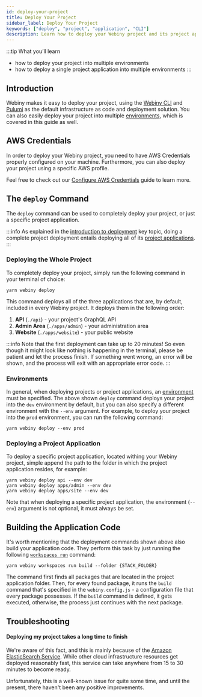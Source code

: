 ```yaml
---
id: deploy-your-project
title: Deploy Your Project
sidebar_label: Deploy Your Project
keywords: ["deploy", "project", "application", "CLI"]
description: Learn how to deploy your Webiny project and its project applications, using the Webiny CLI.
---
```


:::tip What you’ll learn

- how to deploy your project into multiple environments
- how to deploy a single project application into multiple environments
:::

## Introduction

Webiny makes it easy to deploy your project, using the [Webiny CLI](/docs/key-topics/webiny-cli) and [Pulumi](/docs/key-topics/deployment/iac-with-pulumi) as the default infrastructure as code and deployment solution. You can also easily deploy your project into multiple [environments](/docs/key-topics/deployment/environments), which is covered in this guide as well.

## AWS Credentials
In order to deploy your Webiny project, you need to have AWS Credentials properly configured on your machine. Furthermore, you can also deploy your project using a specific AWS profile.

Feel free to check out our [Configure AWS Credentials](/docs/how-to-guides/deployment/configure-aws-credentials) guide to learn more.

## The `deploy` Command

The `deploy` command can be used to completely deploy your project, or just a specific project application.

:::info
As explained in the [introduction to deployment](/docs/key-topics/deployment/introduction) key topic, doing a complete project deployment entails deploying all of its [project applications](/docs/key-topics/project-organization/project-applications-and-packages).
:::

### Deploying the Whole Project
To completely deploy your project, simply run the following command in your terminal of choice:

```
yarn webiny deploy
```

This command deploys all of the three applications that are, by default, included in every Webiny project. It deploys them in the following order:

<!-- vale off -->
1. **API** (`./api`) - your project's GraphQL API
2. **Admin Area** (`./apps/admin`) - your administration area
3. **Website** (`./apps/website`) - your public website
<!-- vale on -->

:::info
Note that the first deployment can take up to 20 minutes! So even though it might look like nothing is happening in the terminal, please be patient and let the process finish. If something went wrong, an error will be shown, and the process will exit with an appropriate error code.
:::

### Environments
In general, when deploying projects or project applications, an [environment](/docs/key-topics/deployment/environments) must be specified. The above shown `deploy` command deploys your project into the `dev` environment by default, but you can also specify a different environment with the `--env` argument. For example, to deploy your project into the `prod` environment, you can run the following command:

```
yarn webiny deploy --env prod
```

### Deploying a Project Application

To deploy a specific project application, located withing your Webiny project, simple append the path to the folder in which the project application resides, for example:

```
yarn webiny deploy api --env dev
yarn webiny deploy apps/admin --env dev
yarn webiny deploy apps/site --env dev
```

Note that when deploying a specific project application, the environment (`--env`) argument is not optional, it must always be set.

## Building the Application Code

It's worth mentioning that the deployment commands shown above also build your application code. They perform this task by just running the following [`workspaces run`](/docs/how-to-guides/webiny-cli/working-with-workspaces) command:

```
yarn webiny workspaces run build --folder {STACK_FOLDER}
```

The command first finds all packages that are located in the project application folder. Then, for every found package, it runs the `build` command that's specified in the `webiny.config.js` - a configuration file that every package possesses. If the `build` command is defined, it gets executed, otherwise, the process just continues with the next package.

## Troubleshooting

#### Deploying my project takes a long time to finish

We're aware of this fact, and this is mainly because of the [Amazon ElasticSearch Service](https://aws.amazon.com/elasticsearch-service/). While other cloud infrastructure resources get deployed reasonably fast, this service can take anywhere from 15 to 30 minutes to become ready.

Unfortunately, this is a well-known issue for quite some time, and until the present, there haven't been any positive improvements.

